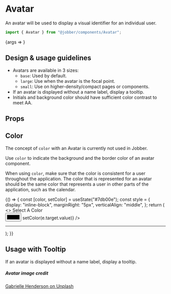 
<Meta title="Components/Images and Icons/Avatar" component={Avatar} />

# Avatar

An avatar will be used to display a visual identifier for an individual user.

```ts
import { Avatar } from "@jobber/components/Avatar";
```

<Canvas>
  <Story
    name="Avatar"
    args={{
      imageUrl:
        "https://images.unsplash.com/photo-1533858539156-90ea20bafd17?ixid=MXwxMjA3fDB8MHxwaG90by1wYWdlfHx8fGVufDB8fHw%3D&ixlib=rb-1.2.1&auto=format&fit=crop&w=1650&q=80",
      name: "The Jobbler",
      size: "large",
      initials: "JBLR",
      color: "var(--color-indigo)",
    }}
  >
    {args => <Avatar {...args} />}
  </Story>
</Canvas>

## Design & usage guidelines

- Avatars are available in 3 sizes:
  - `base`: Used by default.
  - `large`: Use when the avatar is the focal point.
  - `small`: Use on higher-density/compact pages or components.
- If an avatar is displayed without a name label, display a tooltip.
- Initials and background color should have sufficient color contrast to meet
  AA.

## Props

<ArgsTable of={Avatar} story="Avatar" />

## Color

The concept of `color` with an Avatar is currently not used in Jobber.

Use `color` to indicate the background and the border color of an avatar
component.

When using `color`, make sure that the color is consistent for a user throughout
the application. The color that is represented for an avatar should be the same
color that represents a user in other parts of the application, such as the
calendar.

<Canvas>
  {() => {
    const [color, setColor] = useState("#7db00e");
    const style = {
      display: "inline-block",
      marginRight: "5px",
      verticalAlign: "middle",
    };
    return (
      <>
        <label htmlFor="color-picker">Select A Color</label>
        <br />
        <input
          type="color"
          id="color-picker"
          value={color}
          onChange={e => setColor(e.target.value)}
        />
        <hr />
        <div style={style}>
          <Avatar initials="JBLR" color={color} />
        </div>
        <div style={style}>
          <Avatar
            imageUrl="https://images.unsplash.com/photo-1533858539156-90ea20bafd17?ixid=MXwxMjA3fDB8MHxwaG90by1wYWdlfHx8fGVufDB8fHw%3D&ixlib=rb-1.2.1&auto=format&fit=crop&w=1650&q=80"
            color={color}
          />
        </div>
        <div style={style}>
          <Avatar size="large" color={color} />
        </div>
        <div style={style}>
          <Avatar
            imageUrl="https://images.unsplash.com/photo-1533858539156-90ea20bafd17?ixid=MXwxMjA3fDB8MHxwaG90by1wYWdlfHx8fGVufDB8fHw%3D&ixlib=rb-1.2.1&auto=format&fit=crop&w=1650&q=80"
            size="large"
            color={color}
          />
        </div>
      </>
    );
  }}
</Canvas>

## Usage with Tooltip

If an avatar is displayed without a name label, display a tooltip.

<Canvas>
  <Tooltip message="The Jobbler">
    <Avatar size="large" initials="JBLR" />
  </Tooltip>
</Canvas>

##### Avatar image credit

[Gabrielle Henderson on Unplash](https://unsplash.com/photos/noSpEJztSMc)
